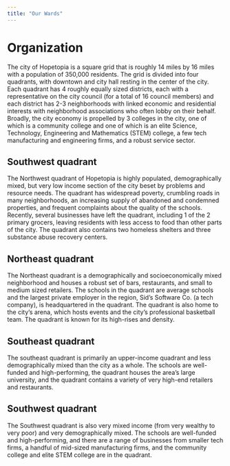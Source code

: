 ```yaml
---
title: "Our Wards"
---
```


# Organization

The city of Hopetopia is a square grid that is roughly
14 miles by 16 miles with a population of 350,000 residents. The grid is
divided into four quadrants, with downtown and city hall resting in the center
of the city. Each quadrant has 4 roughly equally sized districts, each with a
representative on the city council (for a total of 16 council members) and each
district has 2-3 neighborhoods with linked economic and residential interests
with neighborhood associations who often lobby on their behalf. Broadly, the
city economy is propelled by 3 colleges in the city, one of which is a
community college and one of which is an elite Science, Technology, Engineering
and Mathematics (STEM) college, a few tech manufacturing and engineering firms,
and a robust service sector.

## Southwest quadrant

The Northwest quadrant of Hopetopia is highly populated, demographically mixed, but very low income section of the city beset
by problems and resource needs. The quadrant has widespread poverty, crumbling
roads in many neighborhoods, an increasing supply of abandoned and condemned
properties, and frequent complaints about the quality of the schools. Recently,
several businesses have left the quadrant, including 1 of the 2 primary
grocers, leaving residents with less access to food than other parts of the
city. The quadrant also contains two homeless shelters and three substance
abuse recovery centers.

## Northeast quadrant
The Northeast quadrant is a demographically and socioeconomically mixed neighborhood and houses a robust set of bars,
restaurants, and small to medium sized retailers. The schools in the quadrant
are average schools and the largest private employer in the region, Sid's
Software Co. (a tech company), is headquartered in the quadrant. The quadrant
is also home to the city's arena, which hosts events and the city's
professional basketball team. The quadrant is known for its high-rises and
density.

## Southeast quadrant

The southeast quadrant is primarily an upper-income
quadrant and less demographically mixed than the city as a whole. The schools
are well-funded and high-performing, the quadrant houses the area's large
university, and the quadrant contains a variety of very high-end retailers and
restaurants.

## Southwest quadrant
The Southwest quadrant is also very mixed income (from very wealthy to very poor) and very
demographically mixed. The schools are well-funded and high-performing, and
there are a range of businesses from smaller tech firms, a handful of mid-sized
manufacturing firms, and the community college and elite STEM college are in
the quadrant.